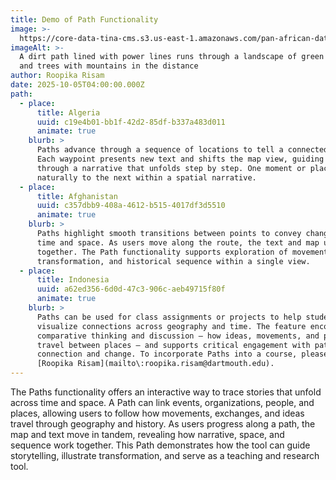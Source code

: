 ```yaml
---
title: Demo of Path Functionality
image: >-
  https://core-data-tina-cms.s3.us-east-1.amazonaws.com/pan-african-data-content/road-7350208_1280.jpg
imageAlt: >-
  A dirt path lined with power lines runs through a landscape of green plants
  and trees with mountains in the distance
author: Roopika Risam
date: 2025-10-05T04:00:00.000Z
path:
  - place:
      title: Algeria
      uuid: c19e4b01-bb1f-42d2-85df-b337a483d011
      animate: true
    blurb: >
      Paths advance through a sequence of locations to tell a connected story.
      Each waypoint presents new text and shifts the map view, guiding users
      through a narrative that unfolds step by step. One moment or place leads
      naturally to the next within a spatial narrative.
  - place:
      title: Afghanistan
      uuid: c357dbb9-408a-4612-b515-4017df3d5510
      animate: true
    blurb: >
      Paths highlight smooth transitions between points to convey change over
      time and space. As users move along the route, the text and map update
      together. The Path functionality supports exploration of movement,
      transformation, and historical sequence within a single view.
  - place:
      title: Indonesia
      uuid: a62ed356-6d0d-47c3-906c-aeb49715f80f
      animate: true
    blurb: >
      Paths can be used for class assignments or projects to help students
      visualize connections across geography and time. The feature encourages
      comparative thinking and discussion — how ideas, movements, and people
      travel between places — and supports critical engagement with patterns of
      connection and change. To incorporate Paths into a course, please contact
      [Roopika Risam](mailto\:roopika.risam@dartmouth.edu).
---
```


The Paths functionality offers an interactive way to trace stories that unfold across time and space. A Path can link events, organizations, people, and places, allowing users to follow how movements, exchanges, and ideas travel through geography and history. As users progress along a path, the map and text move in tandem, revealing how narrative, space, and sequence work together. This Path demonstrates how the tool can guide storytelling, illustrate transformation, and serve as a teaching and research tool.
